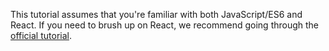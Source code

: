 This tutorial assumes that you're familiar with both JavaScript/ES6 and React. If you need to brush up on React, we recommend going through the [official tutorial](https://reactjs.org/tutorial/tutorial.html).